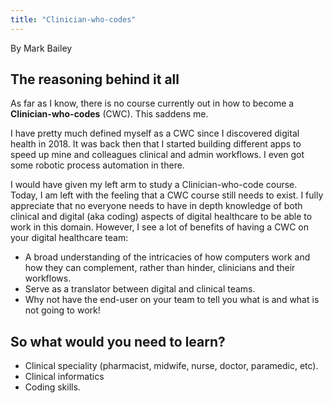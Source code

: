 ```yaml
---
title: "Clinician-who-codes"
---
```


By Mark Bailey

## The reasoning behind it all

As far as I know, there is no course currently out in how to become a **Clinician-who-codes** (CWC). This saddens me.

I have pretty much defined myself as a CWC since I discovered digital health in 2018. It was back then that I started building different apps to speed up mine and colleagues clinical and admin workflows. I even got some robotic process automation in there.

I would have given my left arm to study a Clinician-who-code course. Today, I am left with the feeling that a CWC course still needs to exist. I fully appreciate that no everyone needs to have in depth knowledge of both clinical and digital (aka coding) aspects of digital healthcare to be able to work in this domain. However, I see a lot of benefits of having a CWC on your digital healthcare team:

- A broad understanding of the intricacies of how computers work and how they can complement, rather than hinder, clinicians and their workflows.
- Serve as a translator between digital and clinical teams.
- Why not have the end-user on your team to tell you what is and what is not going to work!

## So what would you need to learn?

- Clinical speciality (pharmacist, midwife, nurse, doctor, paramedic, etc).
- Clinical informatics
- Coding skills.

